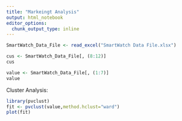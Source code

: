 ```yaml
---
title: "Markeingt Analysis"
output: html_notebook
editor_options: 
  chunk_output_type: inline
---
```

```r
SmartWatch_Data_File <- read_excel("SmartWatch Data File.xlsx")

cus <- SmartWatch_Data_File[, (8:12)]
cus

value <- SmartWatch_Data_File[, (1:7)]
value
```
Cluster Analysis: 
```r
library(pvclust)
fit <- pvclust(value,method.hclust="ward")
plot(fit)
```
```r

```

